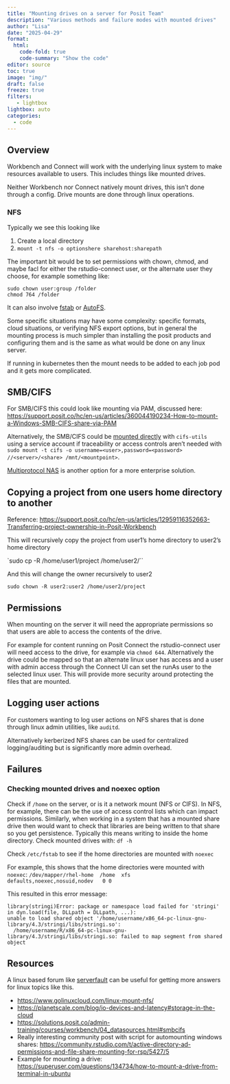 ```yaml
---
title: "Mounting drives on a server for Posit Team"
description: "Various methods and failure modes with mounted drives"
author: "Lisa"
date: "2025-04-29"
format:
  html:
    code-fold: true
    code-summary: "Show the code"
editor: source
toc: true
image: "img/"
draft: false
freeze: true
filters:
   - lightbox
lightbox: auto
categories:
  - code
---
```


## Overview

Workbench and Connect will work with the underlying linux system to make resources available to users. This includes things like mounted drives. 

Neither Workbench nor Connect natively mount drives, this isn't done through a config. Drive mounts are done through linux operations. 

### NFS

Typically we see this looking like 

1. Create a local directory 
2. `mount -t nfs -o optionshere sharehost:sharepath`

The important bit would be to set permissions with chown, chmod, and maybe facl for either the rstudio-connect user, or the alternate user they choose, for example something like: 

```
sudo chown user:group /folder
chmod 764 /folder
```

It can also involve [fstab](https://www.baeldung.com/linux/network-drive-etc-fstab) or [AutoFS](https://help.ubuntu.com/community/Autofs). 

Some specific situations may have some complexity: specific formats, cloud situations, or verifying NFS export options, but in general the mounting process is much simpler than installing the posit products and configuring them and is the same as what would be done on any linux server. 

If running in kubernetes then the mount needs to be added to each job pod and it gets more complicated. 

## SMB/CIFS 

For SMB/CIFS this could look like mounting via PAM, discussed here: <https://support.posit.co/hc/en-us/articles/360044190234-How-to-mount-a-Windows-SMB-CIFS-share-via-PAM>

Alternatively, the SMB/CIFS could be [mounted directly](https://www.techrepublic.com/article/how-to-permanently-mount-a-windows-share-on-linux/) with `cifs-utils` using a service account if traceability or access controls aren't needed with `sudo mount -t cifs -o username=<user>,password=<password> //<server>/<share> /mnt/<mountpoint>`. 

[Multiprotocol NAS](https://infohub.delltechnologies.com/en-us/l/dell-unity-nas-capabilities/multiprotocol-17/) is another option for a more enterprise solution. 

## Copying a project from one users home directory to another 

Reference: <https://support.posit.co/hc/en-us/articles/12959116352663-Transferring-project-ownership-in-Posit-Workbench> 

This will recursively copy the project from user1's home directory to user2's home directory

`sudo cp -R /home/user1/project /home/user2/``

And this will change the owner recursively to user2

`sudo chown -R user2:user2 /home/user2/project`

## Permissions 

When mounting on the server it will need the appropriate permissions so that users are able to access the contents of the drive. 

For example for content running on Posit Connect the rstudio-connect user will need access to the drive, for example via `chmod 644`. Alternatively the drive could be mapped so that an alternate linux user has access and a user with admin access through the Connect UI can set the runAs user to the selected linux user. This will provide more security around protecting the files that are mounted. 

## Logging user actions 

For customers wanting to log user actions on NFS shares that is done through linux admin utilities, like `auditd`. 

Alternatively kerberized NFS shares can be used for centralized logging/auditing but is significantly more admin overhead. 

## Failures 

### Checking mounted drives and noexec option

Check if `/home` on the server, or is it a network mount (NFS or CIFS). In NFS, for example, there can be the use of access control lists which can impact permissions. Similarly, when working in a system that has a mounted share drive then would want to check that libraries are being written to that share so you get persistence. Typically this means writing to inside the home directory. Check mounted drives with: `df -h`

Check `/etc/fstab` to see if the home directories are mounted with `noexec`

For example, this shows that the home directories were mounted with `noexec`: `/dev/mapper/rhel-home  /home  xfs    defaults,noexec,nosuid,nodev   0 0`

This resulted in this error message:

```         
library(stringi)Error: package or namespace load failed for 'stringi' in dyn.load(file, DLLpath = DLLpath, ...):
unable to load shared object '/home/username/x86_64-pc-linux-gnu-library/4.3/stringi/libs/stringi.so':
  /home/username/R/x86_64-pc-linux-gnu-library/4.3/stringi/libs/stringi.so: failed to map segment from shared object
```
## Resources

A linux based forum like [serverfault](https://serverfault.com/) can be useful for getting more answers for linux topics like this. 

- <https://www.golinuxcloud.com/linux-mount-nfs/> 
- <https://planetscale.com/blog/io-devices-and-latency#storage-in-the-cloud> 
- <https://solutions.posit.co/admin-training/courses/workbench/04_datasources.html#smbcifs> 
- Really interesting community post with script for automounting windows shares: <https://community.rstudio.com/t/active-directory-ad-permissions-and-file-share-mounting-for-rsp/5427/5>
- Example for mounting a drive: <https://superuser.com/questions/134734/how-to-mount-a-drive-from-terminal-in-ubuntu> 




